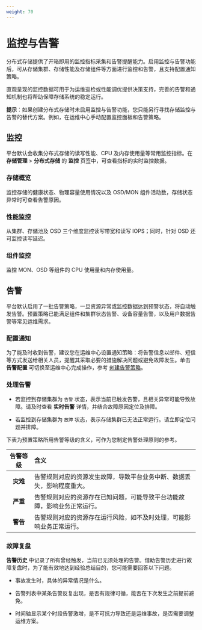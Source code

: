 ```yaml
---
weight: 70
---
```


# 监控与告警

分布式存储提供了开箱即用的监控指标采集和告警提醒能力。启用监控与告警功能后，可从存储集群、存储性能及存储组件等方面进行监控和告警，且支持配置通知策略。

直观呈现的监控数据可用于为运维巡检或性能调优提供决策支持，完善的告警和通知机制也将帮助保障存储系统的稳定运行。

**提示**：如果创建分布式存储时未启用监控与告警功能，您只能另行寻找存储监控与告警的替代方案。例如，在运维中心手动配置监控面板和告警策略。

## 监控

平台默认会收集分布式存储的读写性能、CPU 及内存使用量等常用监控指标。在 **存储管理** > **分布式存储** 的 **监控** 页签中，可查看指标的实时监控数据。

### 存储概览

监控存储的健康状态、物理容量使用情况以及 OSD/MON 组件活动数，存储状态异常时可查看告警原因。

### 性能监控
从集群、存储池及 OSD 三个维度监控读写带宽和读写 IOPS；同时，针对 OSD 还可监控读写延迟。

### 组件监控
监控 MON、OSD 等组件的 CPU 使用量和内存使用量。

## 告警

平台默认启用了一批告警策略，一旦资源异常或监控数据达到预警状态，将自动触发告警。预置策略已能满足组件和集群状态告警、设备容量告警，以及用户数据告警等常见运维需求。

### 配置通知


为了能及时收到告警，建议您在运维中心设置通知策略：将告警信息以邮件、短信等方式发送给相关人员，提醒其采取必要的措施解决问题或避免故障发生。单击 **告警配置** 可切换至运维中心完成操作，参考 [创建告警策略]()。

### 处理告警

* 若监控到存储集群为 `告警` 状态，表示当前已触发告警，且相关异常可能导致故障。请及时查看 **实时告警** 详情，并结合故障原因定位及排障。

* 若监控到存储集群为 `故障` 状态，表示存储集群已无法正常运行。请立即定位问题并排障。

下表为预置策略所用告警等级的含义，可作为您制定告警处理原则的参考。

|告警等级| 含义                                                  |
| :--------: | :------------------------------------------------------------ |
|**灾难**| 告警规则对应的资源发生故障，导致平台业务中断、数据丢失，影响程度重大。 |
|**严重**| 告警规则对应的资源存在已知问题，可能导致平台功能故障，影响业务正常运行。 |
|**警告**| 告警规则对应的资源存在运行风险，如不及时处理，可能影响业务正常运行。 |

### 故障复盘

**告警历史** 中记录了所有曾经触发，当前已无须处理的告警。借助告警历史进行故障复盘时，为了能有效地达到经验总结目的，您可能需要回答以下问题。

* 事故发生时，具体的异常情况是什么。

* 告警列表中某条告警反复出现，是否有规律可循，能否在下次发生之前提前避免。

* 时间轴显示某个时段告警激增，是不可抗力导致还是运维事故，是否需要调整运维方案。